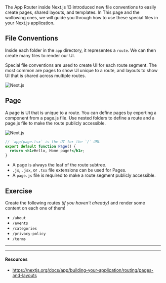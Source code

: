 The App Router inside Next.js 13 introduced new file conventions to easily create pages, shared layouts, and templates. In This page and the wollowing ones, we will guide you through how to use these special files in your Next.js application.

## File Conventions

Inside each folder in the `app` directory, it representes a `route`. We can then create many files to render our UI.

Special file conventions are used to create UI for each route segment. The most common are pages to show UI unique to a route, and layouts to show UI that is shared across multiple routes.

![Next.js](public/images/routing-files.png)

## Page

A page is UI that is unique to a route. You can define pages by exporting a component from a page.js file. Use nested folders to define a route and a page.js file to make the route publicly accessible.

![Next.js](public/images/page-route.png)

```jsx
// `app/page.tsx` is the UI for the `/` URL
export default function Page() {
  return <h1>Hello, Home page!</h1>;
}
```

- A page is always the leaf of the route subtree.
- `.js`, `.jsx`, or `.tsx` file extensions can be used for Pages.
- A `page.js` file is required to make a route segment publicly accessible.

## Exercise

Create the following routes _(if you haven't already)_ and render some content on each one of them!

- `/about`
- `/events`
- `/categories`
- `/privacy-policy`
- `/terms`

---

---

#### Resources

- https://nextjs.org/docs/app/building-your-application/routing/pages-and-layouts
